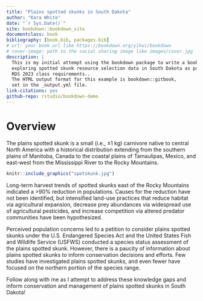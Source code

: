 ```yaml
--- 
title: "Plains spotted skunks in South Dakota"
author: "Kara White"
date: "`r Sys.Date()`"
site: bookdown::bookdown_site
documentclass: book
bibliography: [book.bib, packages.bib]
# url: your book url like https://bookdown.org/yihui/bookdown
# cover-image: path to the social sharing image like images/cover.jpg
description: |
  This is my initial attempt using the bookdown package to write a book website
  exploring spotted skunk resource selection data in South Dakota as part of the
  RDS 2023 class requirements..
  The HTML output format for this example is bookdown::gitbook,
  set in the _output.yml file.
link-citations: yes
github-repo: rstudio/bookdown-demo
---
```


# Overview {-}

The plains spotted skunk is a small (i.e., ≤1 kg) carnivore native to central North America with a historical distribution extending from the southern plains of Manitoba, Canada to the coastal plains of Tamaulipas, Mexico, and east-west from the Mississippi River to the Rocky Mountains. 

```r

knitr::include_graphics("spotskunk.jpg")

```

Long-term harvest trends of spotted skunks east of the Rocky Mountains indicated a >90% reduction in populations. Causes for the reduction have not been identified, but intensified land-use practices that reduce habitat via agricultural expansion, decrease prey abundances via widespread use of agricultural pesticides, and increase competition via altered predator communities have been hypothesized. 

Perceived population concerns led to a petition to consider plains spotted skunks under the U.S. Endangered Species Act and the United States Fish and Wildlife Service (USFWS) conducted a species status assessment of the plains spotted skunk. However, there is a paucity of information about plains spotted skunks to inform conservation decisions and efforts. Few studies have investigated plains spotted skunks, and even fewer have focused on the northern portion of the species range. 

Follow along with me as I attempt to address these knowledge gaps and inform conservation and management of plains spotted skunks in South Dakota!
